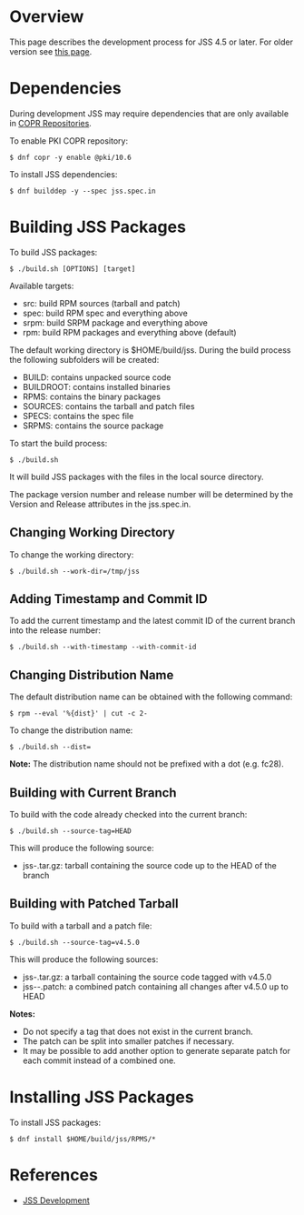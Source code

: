 = Overview =

This page describes the development process for JSS 4.5 or later. For older version see [[JSS Development|this page]].

= Dependencies =

During development JSS may require dependencies that are only available in [https://github.com/dogtagpki/pki/wiki/COPR-Repositories COPR Repositories].

To enable PKI COPR repository:

<pre>
$ dnf copr -y enable @pki/10.6
</pre>

To install JSS dependencies:

<pre>
$ dnf builddep -y --spec jss.spec.in
</pre>

= Building JSS Packages =

To build JSS packages:

<pre>
$ ./build.sh [OPTIONS] [target]
</pre>

Available targets:
* src: build RPM sources (tarball and patch)
* spec: build RPM spec and everything above
* srpm: build SRPM package and everything above
* rpm: build RPM packages and everything above (default)

The default working directory is $HOME/build/jss. During the build process the following subfolders will be created:
* BUILD: contains unpacked source code
* BUILDROOT: contains installed binaries
* RPMS: contains the binary packages
* SOURCES: contains the tarball and patch files
* SPECS: contains the spec file
* SRPMS: contains the source package

To start the build process:

<pre>
$ ./build.sh
</pre>

It will build JSS packages with the files in the local source directory.

The package version number and release number will be determined by the Version and Release attributes in the jss.spec.in.

== Changing Working Directory ==

To change the working directory:

<pre>
$ ./build.sh --work-dir=/tmp/jss
</pre>

== Adding Timestamp and Commit ID ==

To add the current timestamp and the latest commit ID of the current branch into the release number:

<pre>
$ ./build.sh --with-timestamp --with-commit-id
</pre>

== Changing Distribution Name ==

The default distribution name can be obtained with the following command:

 $ rpm --eval '%{dist}' | cut -c 2-

To change the distribution name:

 $ ./build.sh --dist=<name>

'''Note:''' The distribution name should not be prefixed with a dot (e.g. fc28).

== Building with Current Branch ==

To build with the code already checked into the current branch:

<pre>
$ ./build.sh --source-tag=HEAD
</pre>

This will produce the following source:
* jss-<version>.tar.gz: tarball containing the source code up to the HEAD of the branch

== Building with Patched Tarball ==

To build with a tarball and a patch file:

<pre>
$ ./build.sh --source-tag=v4.5.0
</pre>

This will produce the following sources:
* jss-<version>.tar.gz: a tarball containing the source code tagged with v4.5.0
* jss-<version>-<release>.patch: a combined patch containing all changes after v4.5.0 up to HEAD

'''Notes:'''
* Do not specify a tag that does not exist in the current branch.
* The patch can be split into smaller patches if necessary.
* It may be possible to add another option to generate separate patch for each commit instead of a combined one.

= Installing JSS Packages =

To install JSS packages:

<pre>
$ dnf install $HOME/build/jss/RPMS/*
</pre>

= References =

* [[JSS Development]]